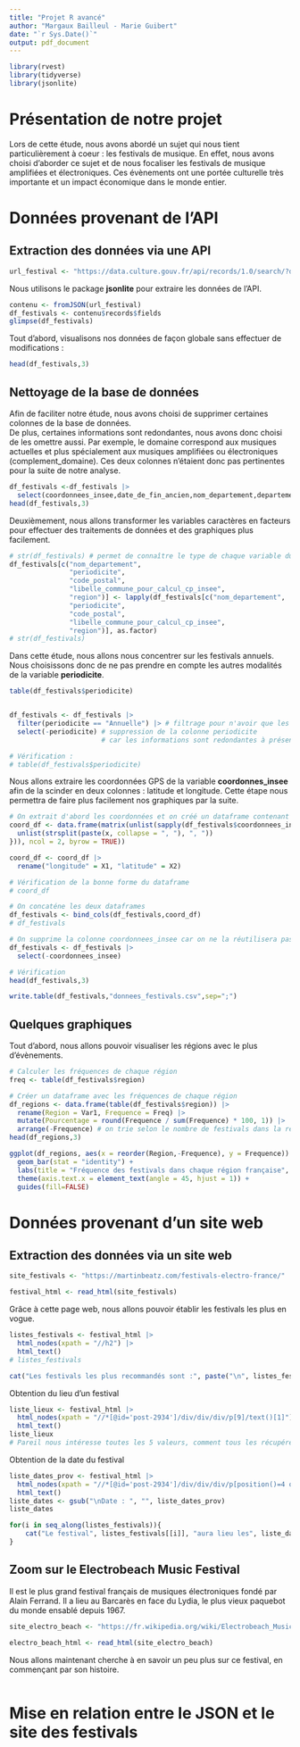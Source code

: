 ```yaml
---
title: "Projet R avancé"
author: "Margaux Bailleul - Marie Guibert"
date: "`r Sys.Date()`"
output: pdf_document
---
```


```r
library(rvest)
library(tidyverse)
library(jsonlite)
```

# Présentation de notre projet

Lors de cette étude, nous avons abordé un sujet qui nous tient particulièrement à coeur : les festivals de musique. En effet, nous avons choisi d'aborder ce sujet et de nous focaliser les festivals de musique amplifiées et électroniques. Ces évènements ont une portée culturelle très importante et un impact économique dans le monde entier.

# Données provenant de l'API

## Extraction des données via une API

```r
url_festival <- "https://data.culture.gouv.fr/api/records/1.0/search/?dataset=panorama-des-festivals&q=&rows=-1&facet=mois_habituel_de_debut&refine.complement_domaine=Musiques amplifiées ou électroniques"
```

Nous utilisons le package **jsonlite** pour extraire les données de l'API.

```r
contenu <- fromJSON(url_festival)
df_festivals <- contenu$records$fields
glimpse(df_festivals)
```

Tout d'abord, visualisons nos données de façon globale sans effectuer de modifications :

```r
head(df_festivals,3)
```

## Nettoyage de la base de données


Afin de faciliter notre étude, nous avons choisi de supprimer certaines colonnes de la base de données. \
De plus, certaines informations sont redondantes, nous avons donc choisi de les omettre aussi. Par exemple, le domaine correspond aux musiques actuelles et plus spécialement aux musiques amplifiées ou électroniques (complement_domaine). Ces deux colonnes n'étaient donc pas pertinentes pour la suite de notre analyse.

```r
df_festivals <-df_festivals |> 
  select(coordonnees_insee,date_de_fin_ancien,nom_departement,departement,periodicite,mois_habituel_de_debut,code_postal,libelle_commune_pour_calcul_cp_insee,date_debut_ancien,region,nom_de_la_manifestation,site_web)
head(df_festivals,3)
```

Deuxièmement, nous allons transformer les variables caractères en facteurs pour effectuer des traitements de données et des graphiques plus facilement.

```r
# str(df_festivals) # permet de connaître le type de chaque variable du dataframe
df_festivals[c("nom_departement", 
               "periodicite",
               "code_postal",
               "libelle_commune_pour_calcul_cp_insee",
               "region")] <- lapply(df_festivals[c("nom_departement", 
               "periodicite",
               "code_postal",
               "libelle_commune_pour_calcul_cp_insee",
               "region")], as.factor)
# str(df_festivals)
```

Dans cette étude, nous allons nous concentrer sur les festivals annuels. Nous choisissons donc de ne pas prendre en compte les autres modalités de la variable **periodicite**.

```r
table(df_festivals$periodicite)


df_festivals <- df_festivals |> 
  filter(periodicite == "Annuelle") |> # filtrage pour n'avoir que les festivals annuels
  select(-periodicite) # suppression de la colonne periodicite 
                       # car les informations sont redondantes à présent

# Vérification : 
# table(df_festivals$periodicite)
```

Nous allons extraire les coordonnées GPS de la variable **coordonnes_insee** afin de la scinder en deux colonnes : latitude et longitude. Cette étape nous permettra de faire plus facilement nos graphiques par la suite. 

```r
# On extrait d'abord les coordonnées et on créé un dataframe contenant la latitude et la longitude
coord_df <- data.frame(matrix(unlist(sapply(df_festivals$coordonnees_insee, function(x) {
  unlist(strsplit(paste(x, collapse = ", "), ", "))
})), ncol = 2, byrow = TRUE))

coord_df <- coord_df |> 
  rename("longitude" = X1, "latitude" = X2)

# Vérification de la bonne forme du dataframe
# coord_df

# On concaténe les deux dataframes 
df_festivals <- bind_cols(df_festivals,coord_df)
# df_festivals

# On supprime la colonne coordonnees_insee car on ne la réutilisera pas 
df_festivals <- df_festivals |> 
  select(-coordonnees_insee)

# Vérification
head(df_festivals,3)
```


```r
write.table(df_festivals,"donnees_festivals.csv",sep=";")
```



## Quelques graphiques

Tout d'abord, nous allons pouvoir visualiser les régions avec le plus d'évènements. 

```r
# Calculer les fréquences de chaque région
freq <- table(df_festivals$region)

# Créer un dataframe avec les fréquences de chaque région
df_regions <- data.frame(table(df_festivals$region)) |> 
  rename(Region = Var1, Frequence = Freq) |> 
  mutate(Pourcentage = round(Frequence / sum(Frequence) * 100, 1)) |> 
  arrange(-Frequence) # on trie selon le nombre de festivals dans la région
head(df_regions,3)

ggplot(df_regions, aes(x = reorder(Region,-Frequence), y = Frequence)) +
  geom_bar(stat = "identity") +
  labs(title = "Fréquence des festivals dans chaque région française", x = "Nombre de festivals", y = "Région") +
  theme(axis.text.x = element_text(angle = 45, hjust = 1)) +
  guides(fill=FALSE) 
```





# Données provenant d'un site web

## Extraction des données via un site web

```r
site_festivals <- "https://martinbeatz.com/festivals-electro-france/"
```

```r
festival_html <- read_html(site_festivals)
```

Grâce à cette page web, nous allons pouvoir établir les festivals les plus en vogue.

```r
listes_festivals <- festival_html |> 
  html_nodes(xpath = "//h2") |> 
  html_text()
# listes_festivals

cat("Les festivals les plus recommandés sont :", paste("\n", listes_festivals))
```

Obtention du lieu d'un festival

```r
liste_lieux <- festival_html |> 
  html_nodes(xpath = "//*[@id='post-2934']/div/div/div/p[9]/text()[1]") |> 
  html_text()
liste_lieux
# Pareil nous intéresse toutes les 5 valeurs, comment tous les récupérer dans une seule liste ? 
```

Obtention de la date du festival 

```r
liste_dates_prov <- festival_html |> 
  html_nodes(xpath = "//*[@id='post-2934']/div/div/div/p[position()=4 or position()=9 or position()=14 or position()=18]/strong | //*[@id='post-2934']/div/div/div/p[23]/text()[2] | //*[@id='post-2934']/div/div/div/p[position()=27]/strong | //*[@id='post-2934']/div/div/div/p[32]/text()[2] | //*[@id='post-2934']/div/div/div/p[position()=37 or position()=42 or position()=47 or position() = 52]/strong | //*[@id='post-2934']/div/div/div/p[57]/text()[2] | //*[@id='post-2934']/div/div/div/p[position()=62 or position()=67 or position()=72 or position()=77]/strong | //*[@id='post-2934']/div/div/div/p[82]/text()[2] | //*[@id='post-2934']/div/div/div/p[87]/strong") |> 
  html_text()
liste_dates <- gsub("\nDate : ", "", liste_dates_prov)
liste_dates
```

```r
for(i in seq_along(listes_festivals)){
    cat("Le festival", listes_festivals[[i]], "aura lieu les", liste_dates[[i]], "à", liste_lieux, "\n")
}
```

## Zoom sur le Electrobeach Music Festival

Il est le plus grand festival français de musiques électroniques fondé par Alain Ferrand. Il a lieu au Barcarès en face du Lydia, le plus vieux paquebot du monde ensablé depuis 1967. 

```r
site_electro_beach <- "https://fr.wikipedia.org/wiki/Electrobeach_Music_Festival"
```

```r
electro_beach_html <- read_html(site_electro_beach)
```

Nous allons maintenant cherche à en savoir un peu plus sur ce festival, en commençant par son histoire.

```r

```


# Mise en relation entre le JSON et le site des festivals 

```r

```


